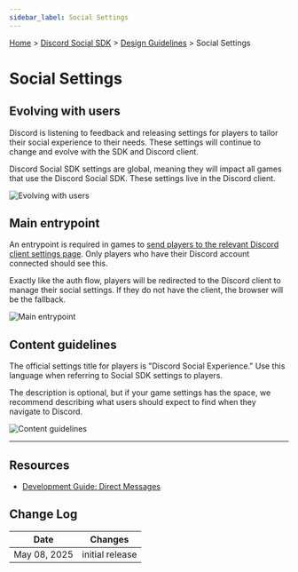 ```yaml
---
sidebar_label: Social Settings
---
```


[Home](/docs/intro) > [Discord Social SDK](/docs/discord-social-sdk/overview) > [Design Guidelines](/docs/discord-social-sdk/design-guidelines) > Social Settings

# Social Settings

## Evolving with users

Discord is listening to feedback and releasing settings for players to tailor their social experience to their needs. These settings will continue to change and evolve with the SDK and Discord client.

Discord Social SDK settings are global, meaning they will impact all games that use the Discord Social SDK. These settings live in the Discord client.

![Evolving with users](images/social-sdk/design-guidelines/SocialSettings-02.webp)

## Main entrypoint

An entrypoint is required in games to
[send players to the relevant Discord client settings page](/docs/discord-social-sdk/development-guides/sending-direct-messages#ingame-direct-message-settings).
Only players who have their Discord account connected should see this.

Exactly like the auth flow, players will be redirected to the Discord client to manage their social settings. If they do not have the client, the browser will be the fallback.

![Main entrypoint](images/social-sdk/design-guidelines/SocialSettings-03.webp)

## Content guidelines

The official settings title for players is "Discord Social Experience." Use this language when referring to Social SDK settings to players.

The description is optional, but if your game settings has the space, we recommend describing what users should expect to find when they navigate to Discord.

![Content guidelines](images/social-sdk/design-guidelines/SocialSettings-04.webp)

---

## Resources

- [Development Guide: Direct Messages](/docs/discord-social-sdk/development-guides/sending-direct-messages)

## Change Log

| Date         | Changes         |
|--------------|-----------------|
| May 08, 2025 | initial release |